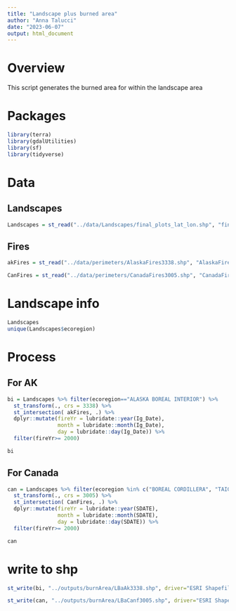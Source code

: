 ```yaml
---
title: "Landscape plus burned area"
author: "Anna Talucci"
date: "2023-06-07"
output: html_document
---
```


# Overview

This script generates the burned area  for within the landscape area

# Packages
```r
library(terra)
library(gdalUtilities)
library(sf)
library(tidyverse)
```

# Data

## Landscapes
```r
Landscapes = st_read("../data/Landscapes/final_plots_lat_lon.shp", "final_plots_lat_lon")
```
## Fires
```r
akFires = st_read("../data/perimeters/AlaskaFires3338.shp", "AlaskaFires3338")
```

```r
CanFires = st_read("../data/perimeters/CanadaFires3005.shp", "CanadaFires3005")
```

# Landscape info 
```r
Landscapes
unique(Landscapes$ecoregion)
```




# Process
## For AK
```r
bi = Landscapes %>% filter(ecoregion=="ALASKA BOREAL INTERIOR") %>%
  st_transform(., crs = 3338) %>%
  st_intersection( akFires, .) %>% 
  dplyr::mutate(fireYr = lubridate::year(Ig_Date), 
                month = lubridate::month(Ig_Date), 
                day = lubridate::day(Ig_Date)) %>%
  filter(fireYr>= 2000) 
```

```r
bi
```

## For Canada
```r
can = Landscapes %>% filter(ecoregion %in% c("BOREAL CORDILLERA", "TAIGA PLAIN", "TAIGA SHIELD" )) %>%
  st_transform(., crs = 3005) %>%
  st_intersection( CanFires, .) %>% 
  dplyr::mutate(fireYr = lubridate::year(SDATE), 
                month = lubridate::month(SDATE), 
                day = lubridate::day(SDATE)) %>%
  filter(fireYr>= 2000)
```

```r
can
```
# write  to shp

```r
st_write(bi, "../outputs/burnArea/LBaAk3338.shp", driver="ESRI Shapefile")
```

```r
st_write(can, "../outputs/burnArea/LBaCanf3005.shp", driver="ESRI Shapefile")
```








